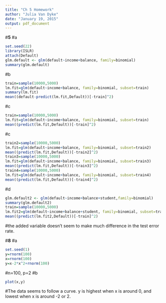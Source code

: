 ```yaml
---
title: "Ch 5 Homework"
author: "Julia Van Dyke"
date: "January 19, 2015"
output: pdf_document
---
```

#**5**
#a
```r
set.seed(22)
library(ISLR)
attach(Default)
glm.default <- glm(default~income+balance, family=binomial)
summary(glm.default)
```
#b
```r
train=sample(10000,5000)
lm.fit=glm(default~income+balance, family=binomial, subset=train)
summary(lm.fit)
mean((default-predict(lm.fit,Default))[-train]^2)
```
#c
```r
train=sample(10000,5000)
lm.fit=glm(default~income+balance, family=binomial, subset=train)
mean((predict(lm.fit,Default))[-train]^2)
```
#c
```r
train2=sample(10000,5000)
lm.fit=glm(default~income+balance, family=binomial, subset=train2)
mean((predict(lm.fit,Default))[-train2]^2)
train3=sample(10000,5000)
lm.fit=glm(default~income+balance, family=binomial, subset=train3)
mean((predict(lm.fit,Default))[-train3]^2)
train4=sample(10000,5000)
lm.fit=glm(default~income+balance, family=binomial, subset=train4)
mean((predict(lm.fit,Default))[-train4]^2)
```
#d
```r
glm.default2 <- glm(default~income+balance+student,family=binomial)
summary(glm.default2)
train=sample(10000,5000)
lm.fit2=glm(default~income+balance+student, family=binomial, subset=train)
mean((predict(lm.fit2,Default))[-train]^2)
```
#the added variable doesn't seem to make much difference in the test error rate.

#**8**
#a
```r
set.seed(1)
y=rnorm(100)
x=rnorm(100)
y=x-2*x^2+rnorm(100)
```
#n=100, p=2
#b
```r
plot(x,y)
```
#The data seems to follow a curve. y is highest when x is around 0, and lowest when x is around -2 or 2.

